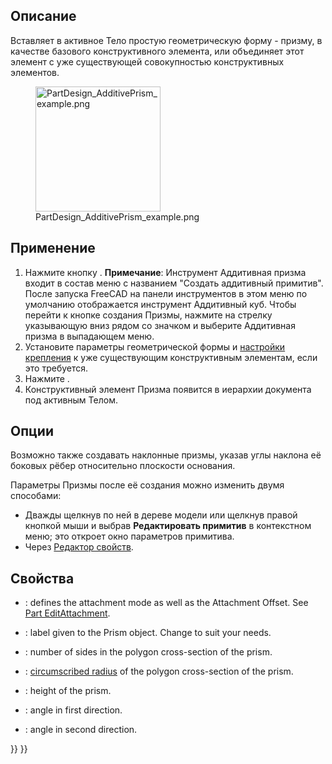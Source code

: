 <languages/>

{{Docnav/ru
|[[PartDesign_AdditiveTorus/ru|Аддитивный тор]]
|[[PartDesign_AdditiveWedge/ru|Аддитивный клин]]
|[[PartDesign_Workbench/ru|Верстак PartDesign]]
|IconL=PartDesign_AdditiveTorus.svg
|IconR=PartDesign_AdditiveWedge.svg
|IconC=Workbench_PartDesign.svg
}}

{{GuiCommand/ru
|Name/ru=Аддитивная призма
|Name=PartDesign_AdditivePrism
|MenuLocation=Part Design → Создать аддитивный примитив → Аддитивная Призма
|Workbenches=[[PartDesign_Workbench/ru|PartDesign]]
|Version=0.17
|SeeAlso=[[PartDesign_CompPrimitiveAdditive/ru|Создать аддитивный примитив]], [[PartDesign_SubtractivePrism/ru|Субтрактивная призма]]
}}

<span id="Description"></span>
==Описание==

Вставляет в активное Тело простую геометрическую форму - призму, в качестве базового конструктивного элемента, или объединяет этот элемент с уже существующей совокупностью конструктивных элементов.

[[File:PartDesign_AdditivePrism_example.png|200px]]

<span id="Usage"></span>
==Применение==

# Нажмите кнопку {{Button|[[Image:PartDesign AdditivePrism.svg|24px]] '''Аддитивная призма'''}}. '''Примечание''': Инструмент Аддитивная призма входит в состав меню с названием "Создать аддитивный примитив". После запуска FreeCAD на панели инструментов в этом меню по умолчанию отображается инструмент Аддитивный куб. Чтобы перейти к кнопке создания Призмы, нажмите на стрелку указывающую вниз рядом со значком и выберите Аддитивная призма в выпадающем меню.
# Установите параметры геометрической формы и [[Part_EditAttachment/ru|настройки крепления]] к уже существующим конструктивным элементам, если это требуется.
# Нажмите {{Button|OK}}.
# Конструктивный элемент Призма появится в иерархии документа под активным Телом.

<span id="Options"></span>
==Опции==

<div class="mw-translate-fuzzy">
Возможно также создавать наклонные призмы, указав углы наклона её боковых рёбер относительно плоскости основания. {{Version/ru|0.19}}
</div>

Параметры Призмы после её создания можно изменить двумя способами:
* Дважды щелкнув по ней в дереве модели или щелкнув правой кнопкой мыши и выбрав '''Редактировать примитив''' в контекстном меню; это откроет окно параметров примитива.
* Через [[Property_editor/ru|Редактор свойств]].

<span id="Properties"></span>
==Свойства==

* {{PropertyData|Attachment}}: defines the attachment mode as well as the Attachment Offset. See [[Part_EditAttachment|Part EditAttachment]].
* {{PropertyData|Label}}: label given to the Prism object. Change to suit your needs.
* {{PropertyData|Polygon}}: number of sides in the polygon cross-section of the prism.
* {{PropertyData|Circumradius}}: [https://en.wikipedia.org/wiki/Circumscribed_circle circumscribed radius] of the polygon cross-section of the prism.
* {{PropertyData|Height}}: height of the prism.
* {{PropertyData|First Angle}}: angle in first direction.
* {{PropertyData|Second Angle}}: angle in second direction.


{{Docnav/ru
|[[PartDesign_AdditiveTorus/ru|Аддитивный тор]]
|[[PartDesign_AdditiveWedge/ru|Аддитивный клин]]
|[[PartDesign_Workbench/ru|Верстак PartDesign]]
|IconL=PartDesign_AdditiveTorus.svg
|IconR=PartDesign_AdditiveWedge.svg
|IconC=Workbench_PartDesign.svg
}}

{{PartDesign_Tools_navi{{#translation:}}}}
{{Userdocnavi{{#translation:}}}}